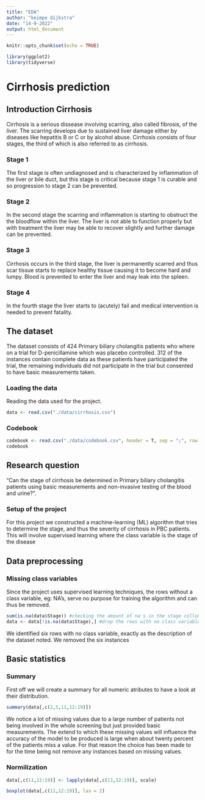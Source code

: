 ```yaml
---
title: "EDA"
author: "keimpe dijkstra"
date: "14-9-2022"
output: html_document
---
```


```r
knitr::opts_chunk$set(echo = TRUE)
```


```r
library(ggplot2) 
library(tidyverse)
```


# Cirrhosis prediction


## Introduction Cirrhosis

Cirrhosis is a serious dissease involving scarring, also called fibrosis, of the liver. 
The scarring develops due to sustained liver damage either by diseases like hepatitis B or C or by alcohol abuse.
Cirrhosis consists of four stages, the third of which is also referred to as cirrhosis.

### Stage 1
The first stage is often undiagnosed and is characterized by inflammation of the liver or bile duct, but this stage is critical because stage 1 is curable and so progression to stage 2 can be prevented.

### Stage 2
In the second stage the scarring and inflammation is starting to obstruct the the bloodflow within the liver.
The liver is not able to function properly but with treatment the liver may be able to recover slightly and further damage can be prevented.

### Stage 3
Cirrhosis occurs in the third stage, the liver is permanently scarred and thus scar tissue starts to replace healthy tissue causing it to become hard and lumpy. 
Blood is prevented to enter the liver and may leak into the spleen.

### Stage 4
In the fourth stage the liver starts to (acutely) fail and medical intervention is needed to prevent fatality.


## The dataset
The dataset consists of 424 Primary biliary cholangitis patients who where on a trial for D-penicillamine which was placebo controlled. 
312 of the instances contain complete data as these patients have participated the trial, the remaining individuals did not participate in the trial but consented to have basic measurements taken.

### Loading the data
Reading the data used for the project.
```r
data <- read.csv("./data/cirrhosis.csv")
```

### Codebook
```r
codebook <- read.csv("./data/codebook.csv", header = T, sep = ";", row.names = 1)
codebook
```

## Research question

"Can the stage of cirrhosis be determined in Primary biliary cholangitis patients using basic measurements and non-invasive testing of the blood and urine?". 

### Setup of the project
For this project we constructed a machine-learning (ML) algorithm that tries to determine the stage, and thus the severity of cirrhosis in PBC patients. This will involve supervised learning where the class variable is the stage of the disease


## Data preprocessing

### Missing class variables
Since the project uses supervised learning techniques, the rows without a class variable, eg: NA's, serve no purpose for training the algorithm and can thus be removed.

```r
sum(is.na(data$Stage)) #checking the amount of na's in the stage collumn
data <- data[!is.na(data$Stage),] #drop the rows with no class variable
```

We identified six rows with no class variable, exactly as the description of the dataset noted. 
We removed the six instances


## Basic statistics

### Summary

First off we will create a summary for all numeric atributes to have a look at their distribution.
```r
summary(data[,c(2,5,11,12:19)])
```

We notice a lot of missing values due to a large number of patients not being involved in the whole screening but just provided basic measurements.
The extend to which these missing values will influence the accuracy of the model to be produced is large when about twenty percent of the patients miss a value.
For that reason the choice has been made to for the time being not remove any instances based on missing values.


### Normilization

```r
data[,c(11,12:19)] <- lapply(data[,c(11,12:19)], scale)
```

```r
boxplot(data[,c(11,12:19)], las = 2)

```















